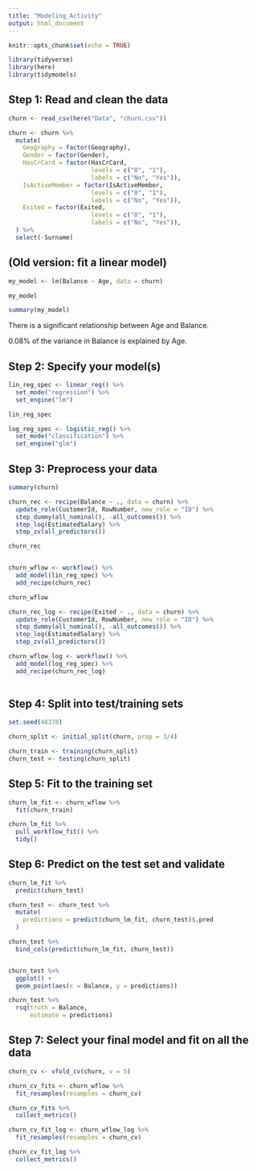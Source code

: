 ```yaml
---
title: "Modeling_Activity"
output: html_document
---
```


```r
knitr::opts_chunk$set(echo = TRUE)
```

```r
library(tidyverse)
library(here)
library(tidymodels)
```

## Step 1: Read and clean the data

```r
churn <- read_csv(here("Data", "churn.csv"))
```

```r
churn <- churn %>%
  mutate(
    Geography = factor(Geography),
    Gender = factor(Gender),
    HasCrCard = factor(HasCrCard,
                       levels = c("0", "1"),
                       labels = c("No", "Yes")),
    IsActiveMember = factor(IsActiveMember,
                       levels = c("0", "1"),
                       labels = c("No", "Yes")),
    Exited = factor(Exited,
                       levels = c("0", "1"),
                       labels = c("No", "Yes")),
  ) %>%
  select(-Surname)
```



## (Old version: fit a linear model)

```r
my_model <- lm(Balance ~ Age, data = churn)

my_model

summary(my_model)
```

There is a significant relationship between Age and Balance. 

0.08% of the variance in Balance is explained by Age.

## Step 2:  Specify your model(s)


```r
lin_reg_spec <- linear_reg() %>%
  set_mode("regression") %>%
  set_engine("lm")

lin_reg_spec

log_reg_spec <- logistic_reg() %>%
  set_mode("classification") %>%
  set_engine("glm")
```




## Step 3:  Preprocess your data

```r
summary(churn)

churn_rec <- recipe(Balance ~ ., data = churn) %>%
  update_role(CustomerId, RowNumber, new_role = "ID") %>%
  step_dummy(all_nominal(), -all_outcomes()) %>%
  step_log(EstimatedSalary) %>%
  step_zv(all_predictors())

churn_rec


churn_wflow <- workflow() %>%
  add_model(lin_reg_spec) %>%
  add_recipe(churn_rec)

churn_wflow

churn_rec_log <- recipe(Exited ~ ., data = churn) %>%
  update_role(CustomerId, RowNumber, new_role = "ID") %>%
  step_dummy(all_nominal(), -all_outcomes()) %>%
  step_log(EstimatedSalary) %>%
  step_zv(all_predictors())

churn_wflow_log <- workflow() %>%
  add_model(log_reg_spec) %>%
  add_recipe(churn_rec_log)
  
```



## Step 4:  Split into test/training sets

```r
set.seed(48378)

churn_split <- initial_split(churn, prop = 3/4)

churn_train <- training(churn_split)
churn_test <- testing(churn_split)
```



## Step 5:  Fit to the training set

```r
churn_lm_fit <- churn_wflow %>%
  fit(churn_train)

churn_lm_fit %>%
  pull_workflow_fit() %>%
  tidy()
```



## Step 6:  Predict on the test set and validate

```r
churn_lm_fit %>%
  predict(churn_test)

churn_test <- churn_test %>%
  mutate(
    predictions = predict(churn_lm_fit, churn_test)$.pred
  )

churn_test %>%
  bind_cols(predict(churn_lm_fit, churn_test))


churn_test %>%
  ggplot() +
  geom_point(aes(x = Balance, y = predictions))

churn_test %>%
  rsq(truth = Balance,
      estimate = predictions)
```



## Step 7:  Select your final model and fit on all the data

```r
churn_cv <- vfold_cv(churn, v = 5)

churn_cv_fits <- churn_wflow %>%
  fit_resamples(resamples = churn_cv)

churn_cv_fits %>%
  collect_metrics()

churn_cv_fit_log <- churn_wflow_log %>%
  fit_resamples(resamples = churn_cv)

churn_cv_fit_log %>%
  collect_metrics()
```

